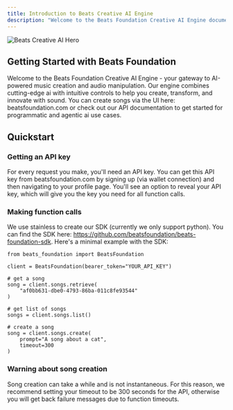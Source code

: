 ```yaml
---
title: Introduction to Beats Creative AI Engine
description: "Welcome to the Beats Foundation Creative AI Engine documentation"
---
```


<img
  className="block"
  src="https://beatsfoundation.com/beats_pfp.jpg"
  alt="Beats Creative AI Hero"
/>

## Getting Started with Beats Foundation

Welcome to the Beats Foundation Creative AI Engine - your gateway to AI-powered music creation and audio manipulation. Our engine combines cutting-edge ai with intuitive controls to help you create, transform, and innovate with sound. You can create songs via the UI here: beatsfoundation.com or check out our API documentation to get started for programmatic and agentic ai use cases.

## Quickstart

### Getting an API key
For every request you make, you'll need an API key. You can get this API key from beatsfoundation.com by signing up (via wallet connection) and then navigating to your profile page. You'll see an option to reveal your API key, which will give you the key you need for all function calls.

### Making function calls
We use stainless to create our SDK (currently we only support python). You can find the SDK here: https://github.com/beatsfoundation/beats-foundation-sdk. Here's a minimal example with the SDK: 

```
from beats_foundation import BeatsFoundation

client = BeatsFoundation(bearer_token="YOUR_API_KEY")

# get a song
song = client.songs.retrieve(
    "af0bb631-dbe0-4793-86ba-011c8fe93544"
)

# get list of songs 
songs = client.songs.list()

# create a song
song = client.songs.create(
    prompt="A song about a cat",
    timeout=300
)
```

### Warning about song creation
Song creation can take a while and is not instantaneous. For this reason, we recommend setting your timeout to be 300 seconds for the API, otherwise you will get back failure messages due to function timeouts.
